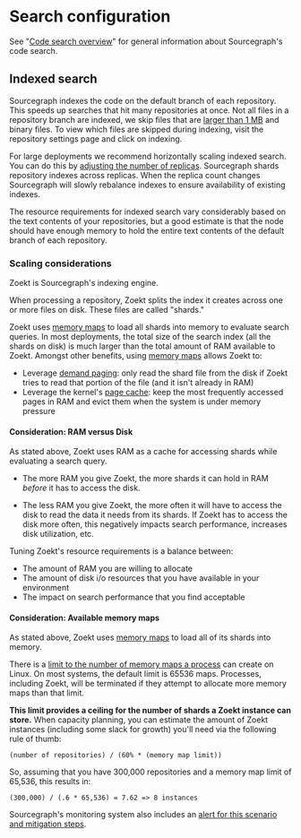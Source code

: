 # Search configuration

See "[Code search overview](/code-search/)" for general information about Sourcegraph's code search.

## Indexed search

Sourcegraph indexes the code on the default branch of each repository. This speeds up searches that hit many repositories at once. Not all files in a repository branch are indexed, we skip files that are [larger than 1 MB](/code-search/features) and binary files. To view which files are skipped during indexing, visit the repository settings page and click on indexing.

For large deployments we recommend horizontally scaling indexed search. You can do this by [adjusting the number of replicas](https://github.com/sourcegraph/deploy-sourcegraph/blob/master/docs/configure#configure-indexed-search-replica-count). Sourcegraph shards repository indexes across replicas. When the replica count changes Sourcegraph will slowly rebalance indexes to ensure availability of existing indexes.

The resource requirements for indexed search vary considerably based on the text contents of your repositories, but a good estimate is that the node should have enough memory to hold the entire text contents of the default branch of each repository.

### Scaling considerations

Zoekt is Sourcegraph's indexing engine.

When processing a repository, Zoekt splits the index it creates across
one or more files on disk. These files are called "shards."

Zoekt uses [memory maps](https://en.wikipedia.org/wiki/Memory-mapped_file) to load all shards into memory to evaluate search queries. In most deployments, the total size of the search index (all the shards on disk) is much larger than the total amount of RAM available to Zoekt. Amongst other benefits, using [memory maps](https://en.wikipedia.org/wiki/Memory-mapped_file) allows Zoekt to:

- Leverage [demand paging](https://en.wikipedia.org/wiki/Demand_paging): only read the shard file from the disk if Zoekt tries to read that portion of the file (and it isn't already in RAM)
- Leverage the kernel's [page cache](https://en.wikipedia.org/wiki/Page_cache): keep the most frequently accessed pages in RAM and evict them when the system is under memory pressure

#### Consideration: RAM versus Disk

As stated above, Zoekt uses RAM as a cache for accessing shards while
evaluating a search query.

- The more RAM you give Zoekt, the more shards it can hold in RAM *before* it has to access the disk.

- The less RAM you give Zoekt, the more often it will have to access the disk to read the data it needs from its shards. If Zoekt has to access the disk more often, this negatively impacts search performance, increases disk utilization, etc.

Tuning Zoekt's resource requirements is a balance between:

- The amount of RAM you are willing to allocate
- The amount of disk i/o resources that you have available in your environment
- The impact on search performance that you find acceptable

#### Consideration: Available memory maps

As stated above, Zoekt uses [memory maps](https://en.wikipedia.org/wiki/Memory-mapped_file) to load all of its shards into memory.

There is a [limit to the number of memory maps a process](https://www.kernel.org/doc/Documentation/sysctl/vm.txt) can create on Linux. On most systems, the default limit is 65536 maps. Processes, including Zoekt, will be terminated if they attempt to allocate more memory maps than that limit.

**This limit provides a ceiling for the number of shards a Zoekt instance can store.** When capacity planning, you can estimate the
amount of Zoekt instances (including some slack for growth) you'll need via the following rule of thumb:

```text
(number of repositories) / (60% * (memory map limit))
```

So, assuming that you have 300,000 repositories and a memory map limit of 65,536, this results in:

```text
(300,000) / (.6 * 65,536) = 7.62 => 8 instances
```

Sourcegraph's monitoring system also includes an [alert for this
scenario and mitigation steps](/admin/observability/alerts#zoekt-memory-map-areas-percentage-used).

